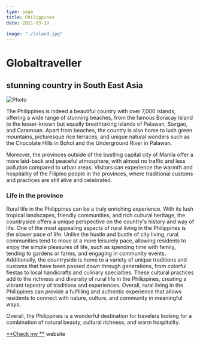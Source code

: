 ```yaml
---
type: page
title: Philippines
date: 2021-03-19

image: "./island.jpg"
---
```


# Globaltraveller

## stunning country in South East Asia
<Image
  src="/images/island.jpg"
  alt="Photo"
  width={1125}
  height={750}
  priority
  className="next-image"
/>

The Philippines is indeed a beautiful country with over 7,000 islands, offering a wide range of stunning beaches, from the famous Boracay Island to the lesser-known but equally breathtaking islands of Palawan, Siargao, and Caramoan. Apart from beaches, the country is also home to lush green mountains, picturesque rice terraces, and unique natural wonders such as the Chocolate Hills in Bohol and the Underground River in Palawan.

Moreover, the provinces outside of the bustling capital city of Manila offer a more laid-back and peaceful atmosphere, with almost no traffic and less pollution compared to urban areas. Visitors can experience the warmth and hospitality of the Filipino people in the provinces, where traditional customs and practices are still alive and celebrated.



### Life in the province

Rural life in the Philippines can be a truly enriching experience. With its lush tropical landscapes, friendly communities, and rich cultural heritage, the countryside offers a unique perspective on the country's history and way of life.
One of the most appealing aspects of rural living in the Philippines is the slower pace of life. Unlike the hustle and bustle of city living, rural communities tend to move at a more leisurely pace, allowing residents to enjoy the simple pleasures of life, such as spending time with family, tending to gardens or farms, and engaging in community events.
Additionally, the countryside is home to a variety of unique traditions and customs that have been passed down through generations, from colorful fiestas to local handicrafts and culinary specialties. These cultural practices add to the richness and diversity of rural life in the Philippines, creating a vibrant tapestry of traditions and experiences.
Overall, rural living in the Philippines can provide a fulfilling and authentic experience that allows residents to connect with nature, culture, and community in meaningful ways.

Overall, the Philippines is a wonderful destination for travelers looking for a combination of natural beauty, cultural richness, and warm hospitality.

[**Check my **](https://helmarbachle.web.app/) website






